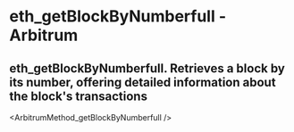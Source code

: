 # eth_getBlockByNumberfull - Arbitrum

## eth_getBlockByNumberfull. Retrieves a block by its number, offering detailed information about the block's transactions


<ArbitrumMethod_getBlockByNumberfull />
